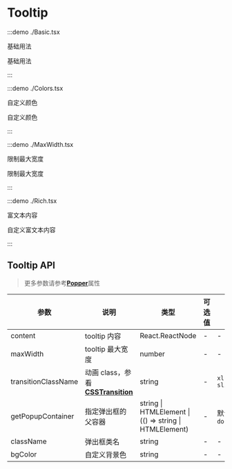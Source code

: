 # Tooltip

:::demo ./Basic.tsx

基础用法

基础用法

:::

:::demo ./Colors.tsx

自定义颜色

自定义颜色

:::

:::demo ./MaxWidth.tsx

限制最大宽度

限制最大宽度

:::

:::demo ./Rich.tsx

富文本内容

自定义富文本内容

:::

## Tooltip API

> 更多参数请参考[**Popper**](/Popper)属性

| 参数 | 说明 | 类型 | 可选值 | 默认值 | 是否必填 |
| --- | --- | --- | --- | --- | --- |
| content | tooltip 内容 | React.ReactNode | - | - | true |
| maxWidth | tooltip 最大宽度 | number | - | - | false |
| transitionClassName | 动画 class，参看[**CSSTransition**](/CSSTransition) | string | - | `xl-tooltip-slide` | false |
| getPopupContainer | 指定弹出框的父容器 | string &#x007c; HTMLElement &#x007c; (() => string &#x007c; HTMLElement) | - | 默认为`document.body` | false |
| className | 弹出框类名 | string | - | - | false |
| bgColor | 自定义背景色 | string | - | - | false |
